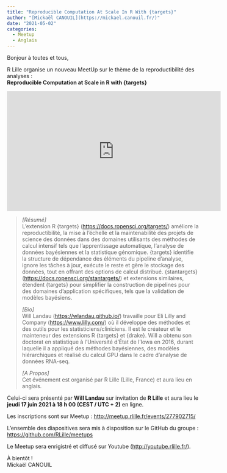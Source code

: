 ```yaml
---
title: "Reproducible Computation At Scale In R With {targets}"
author: "[Mickaël CANOUIL](https://mickael.canouil.fr/)"
date: "2021-05-02"
categories:
  - Meetup
  - Anglais
---
```


Bonjour à toutes et tous,
 
R Lille  organise un nouveau MeetUp sur le thème de la reproductibilité des analyses&nbsp;:  
**Reproducible Computation at Scale in R with {targets}**

<center>
<iframe width="560" height="315" src="https://www.youtube.com/embed/FODSavXGjYg" title="YouTube video player" frameborder="0" allow="accelerometer; autoplay; clipboard-write; encrypted-media; gyroscope; picture-in-picture" allowfullscreen></iframe>
</center>
<!-- <center>
![Affiche Événement](https://raw.githubusercontent.com/RLille/meetups/main/meetups/2021-06-17/ads/2021-06-17.png)
</center> -->
  
  
> _[Résumé]_  
> L'extension R {targets} (<https://docs.ropensci.org/targets/>) améliore la reproductibilité, la mise à l'échelle et la maintenabilité des projets de science des données dans des domaines utilisants des méthodes de calcul intensif tels que l'apprentissage automatique, l'analyse de données bayésiennes et la statistique génomique. 
> {targets} identifie la structure de dépendance des éléments du pipeline d'analyse, ignore les tâches à jour, exécute le reste et gère le stockage des données, tout en offrant des options de calcul distribué.
> {stantargets} (<https://docs.ropensci.org/stantargets/>) et extensions similaires, étendent {targets} pour simplifier la construction de pipelines pour des domaines d'application spécifiques, tels que la validation de modèles bayésiens.
> 
> _[Bio]_  
> Will Landau (<https://wlandau.github.io/>) travaille pour Eli Lilly and Company (<https://www.lilly.com/>) où il développe des méthodes et des outils pour les statisticiens/cliniciens.
> Il est le créateur et le mainteneur des extensions R {targets} et {drake}.
> Will a obtenu son doctorat en statistique à l'Université d'État de l'Iowa en 2016, durant laquelle il a appliqué des méthodes bayésiennes, des modèles hiérarchiques et réalisé du calcul GPU dans le cadre d'analyse de données RNA-seq.
> 
> _[A Propos]_  
> Cet événement est organisé par R Lille (Lille, France) et aura lieu en anglais.

Celui-ci sera présenté par **Will Landau** sur invitation de __R Lille__ et aura lieu le **jeudi 17 juin 2021 à 18 h 00 (CEST / UTC + 2)** en ligne.

Les inscriptions sont sur Meetup&nbsp;: <http://meetup.rlille.fr/events/277902715/>

L'ensemble des diapositives sera mis à disposition sur le GitHub du groupe&nbsp;: <https://github.com/RLille/meetups>

Le Meetup sera enrigistré et diffusé sur Youtube (<http://youtube.rlille.fr/>).

À bientôt&nbsp;!  
Mickaël CANOUIL
